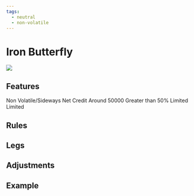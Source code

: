 ```yaml
---
tags:
  - neutral
  - non-volatile
---
```


# Iron Butterfly
<img className="graph" src="/img/graphs/iron-butterfly.svg" />

## Features
<grid>
  <attribute title="View" icon="visibility" color="info">
    Non Volatile/Sideways
  </attribute>
  <attribute title="Premium" icon="currency_exchange" color="info">
    Net Credit
  </attribute>
  <attribute title="Margin" icon="currency_rupee" color="info">
    Around 50000
  </attribute>
  <attribute title="POP" icon="percent" color="success">
	Greater than 50%
  </attribute>
  <attribute title="Max Loss" icon="dangerous" color="warning">
    Limited
  </attribute>
  <attribute title="Max Profit" icon="payments" color="info">
    Limited
  </attribute>
</grid>

## Rules




## Legs

<leg side="PE"  transaction="B" moneyNess="OTM" lotSize={1} moreInfo="-200"/>
<leg side="PE"  transaction="S" moneyNess="ATM" lotSize={1} moreInfo=""/>
<leg side="CE"  transaction="S" moneyNess="ATM" lotSize={1} moreInfo=""/>
<leg side="CE"  transaction="B" moneyNess="OTM" lotSize={1} moreInfo="200"/>


## Adjustments



## Example
